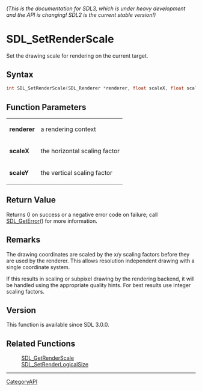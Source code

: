 ====== (This is the documentation for SDL3, which is under heavy development and the API is changing! SDL2 is the current stable version!) ======
= SDL_SetRenderScale =

Set the drawing scale for rendering on the current target.

== Syntax ==

<syntaxhighlight lang='c'>
int SDL_SetRenderScale(SDL_Renderer *renderer, float scaleX, float scaleY);
</syntaxhighlight>

== Function Parameters ==

{|
|'''renderer'''
|a rendering context
|-
|'''scaleX'''
|the horizontal scaling factor
|-
|'''scaleY'''
|the vertical scaling factor
|}

== Return Value ==

Returns 0 on success or a negative error code on failure; call
[[SDL_GetError]]() for more information.

== Remarks ==

The drawing coordinates are scaled by the x/y scaling factors before they
are used by the renderer. This allows resolution independent drawing with a
single coordinate system.

If this results in scaling or subpixel drawing by the rendering backend, it
will be handled using the appropriate quality hints. For best results use
integer scaling factors.

== Version ==

This function is available since SDL 3.0.0.

== Related Functions ==

:[[SDL_GetRenderScale]]
:[[SDL_SetRenderLogicalSize]]

----
[[CategoryAPI]]


